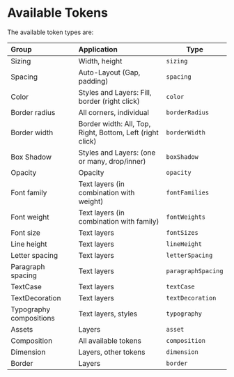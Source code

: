 # Available Tokens

The available token types are:

| Group                   | Application                                | Type |
| :---------------------- | :----------------------------------------- | ---- |
| Sizing                  | Width, height                              | `sizing` |
| Spacing                 | Auto-Layout (Gap, padding)                 | `spacing` |
| Color                   | Styles and Layers: Fill, border (right click)            | `color` |
| Border radius           | All corners, individual                    | `borderRadius` |
| Border width            | Border width: All, Top, Right, Bottom, Left (right click) | `borderWidth` |
| Box Shadow              | Styles and Layers: (one or many, drop/inner)        | `boxShadow` |
| Opacity                 | Opacity                                    | `opacity` |
| Font family             | Text layers (in combination with weight)   | `fontFamilies` |
| Font weight             | Text layers (in combination with family)   | `fontWeights` |
| Font size               | Text layers                                | `fontSizes` |
| Line height             | Text layers                                | `lineHeight` |
| Letter spacing          | Text layers                                | `letterSpacing` |
| Paragraph spacing       | Text layers                                | `paragraphSpacing` |
| TextCase                | Text layers                                | `textCase` |
| TextDecoration          | Text layers                                | `textDecoration` |
| Typography compositions | Text layers, styles                        | `typography` |
| Assets                  | Layers                                     | `asset` |
| Composition             | All available tokens                       | `composition` |
| Dimension               | Layers, other tokens                       | `dimension` |
| Border                  | Layers                                     | `border` |
